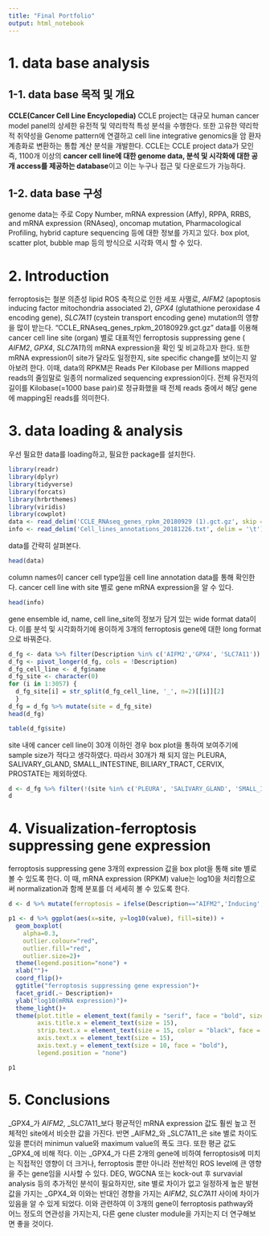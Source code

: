 ```yaml
---
title: "Final Portfolio"
output: html_notebook
---
```

# 1. data base analysis
## 1-1. data base 목적 및 개요
**CCLE(Cancer Cell Line Encyclopedia)**
CCLE project는 대규모 human cancer model panel의 상세한 유전적 및 약리학적 특성 분석을 수행한다. 또한   고유한 약리학적 취약성을 Genome pattern에 연결하고 cell line integrative genomics을 암 환자 계층화로 변환하는 통합 계산 분석을 개발한다. CCLE는  CCLE project data가 모인 즉, 1100개 이상의 **cancer cell line에 대한 genome data, 분석 및 시각화에 대한 공개 access를 제공하는 database**이고 이는 누구나 접근 및 다운로드가 가능하다.

## 1-2. data base 구성
genome data는 주로 Copy Number, mRNA expression (Affy), RPPA, RRBS, and mRNA expression (RNAseq), oncomap mutation, Pharmacological Profiling, hybrid  capture sequencing 등에 대한 정보를 가지고 있다. box plot, scatter plot, bubble map 등의 방식으로 시각화 역시 할 수 있다. 

# 2. Introduction
ferroptosis는 철분 의존성 lipid ROS 축적으로 인한 세포 사멸로, _AIFM2_ (apoptosis inducing factor mitochondria associated 2), _GPX4_ (glutathione peroxidase 4 encoding gene), _SLC7A11_ (cystein transport encoding gene) mutation의 영향을 많이 받는다. "CCLE_RNAseq_genes_rpkm_20180929.gct.gz" data를 이용해 cancer cell line site (organ) 별로 대표적인 ferroptosis suppressing gene ( _AIFM2_, _GPX4_, _SLC7A11_)의 mRNA expression을 확인 및 비교하고자 한다. 또한 mRNA expression이 site가 달라도 일정한지, site specific change를 보이는지 알아보려 한다. 
이때, data의 RPKM은 Reads Per Kilobase per Millions mapped reads의 줄임말로 일종의 normalized sequencing expression이다. 전체 유전자의 길이를 Kilobase(=1000 base pair)로 정규화했을 때 전체 reads 중에서 해당 gene에 mapping된 reads를 의미한다. 

# 3. data loading & analysis
우선 필요한 data를 loading하고, 필요한 package를 설치한다.
```r
library(readr)
library(dplyr)
library(tidyverse)
library(forcats)
library(hrbrthemes)
library(viridis)
library(cowplot)
data <- read_delim('CCLE_RNAseq_genes_rpkm_20180929 (1).gct.gz', skip = 2, delim = '\t')
info <- read_delim('Cell_lines_annotations_20181226.txt', delim = '\t')
```
data를 간략히 살펴본다.
```r
head(data)
```
column names이 cancer cell type임을 cell line annotation data를 통해 확인한다. cancer cell line with site 별로 gene mRNA expression을 알 수 있다.
```r
head(info)
```
gene ensemble id, name, cell line_site의 정보가 담겨 있는 wide format data이다. 
이를 분석 및 시각화하기에 용이하게 3개의 ferroptosis gene에 대한 long format으로 바꿔준다. 
```r
d_fg <- data %>% filter(Description %in% c('AIFM2','GPX4', 'SLC7A11')) %>% select(!Name)
d_fg <- pivot_longer(d_fg, cols = !Description)
d_fg_cell_line <- d_fg$name
d_fg_site <- character(0)
for (i in 1:3057) {
  d_fg_site[i] = str_split(d_fg_cell_line, '_', n=2)[[i]][2]
  }
d_fg = d_fg %>% mutate(site = d_fg_site)
head(d_fg)
```
```r
table(d_fg$site)
```

site 내에 cancer cell line이 30개 이하인 경우 box plot을 통하여 보여주기에 sample size가 적다고 생각하였다. 따라서 30개가 채 되지 않는 PLEURA, SALIVARY_GLAND, SMALL_INTESTINE, BILIARY_TRACT, CERVIX, PROSTATE는 제외하였다. 
```r
d <- d_fg %>% filter(!(site %in% c('PLEURA', 'SALIVARY_GLAND', 'SMALL_INTESTINE', 'BILIARY_TRACT', 'CERVIX', 'PROSTATE')))
d
```
# 4. Visualization-ferroptosis suppressing gene expression
ferroptosis suppressing gene 3개의 expression 값을 box plot을 통해 site 별로 볼 수 있도록 한다.
이 때, mRNA expression (RPKM) value는 log10을 처리함으로써 normalization과 함께 분포를 더 세세히 볼  수 있도록 한다. 
```r
d <- d %>% mutate(ferroptosis = ifelse(Description=="AIFM2",'Inducing', 'Suppressing'))

p1 <- d %>% ggplot(aes(x=site, y=log10(value), fill=site)) + 
  geom_boxplot(
    alpha=0.3,
    outlier.colour="red",
    outlier.fill="red",
    outlier.size=2)+
  theme(legend.position="none") +
  xlab("")+
  coord_flip()+
  ggtitle("ferroptosis suppressing gene expression")+
  facet_grid(.~ Description)+
  ylab("log10(mRNA expression)")+
  theme_light()+
  theme(plot.title = element_text(family = "serif", face = "bold", size = 25),
        axis.title.x = element_text(size = 15),
        strip.text.x = element_text(size = 15, color = "black", face = "bold"),
        axis.text.x = element_text(size = 15),
        axis.text.y = element_text(size = 10, face = "bold"),
        legend.position = "none")

p1
```
# 5. Conclusions
_GPX4_가 _AIFM2_, _SLC7A11_보다 평균적인 mRNA expression 값도 훨씬 높고 전체적인 site에서 비슷한 값을 가진다. 반면 _AIFM2_와 _SLC7A11_은 site 별로 차이도 있을 뿐더러 minimun value와 maximum value의 폭도 크다. 또한 평균 값도 _GPX4_에 비해 적다. 
이는 _GPX4_가 다른 2개의 gene에 비하여 ferroptosis에 미치는 직접적인 영향이 더 크거나, ferroptosis 뿐만 아니라 전반적인 ROS level에 큰 영향을 주는 gene임을 시사할 수 있다.
DEG, WGCNA 또는 kock-out 후 survavial analysis 등의 추가적인 분석이 필요하지만, site 별로 차이가 없고 일정하게 높은 발현값을 가지는 _GPX4_와 이와는 반대인 경향을 가지는 _AIFM2_, _SLC7A11_ 사이에 차이가 있음을 알 수 있게 되었다. 이와 관련하여 이 3개의 gene이 ferroptosis pathway와 어느 정도의  연관성을 가지는지, 다른 gene cluster module을 가지는지 더 연구해보면 좋을 것이다. 







